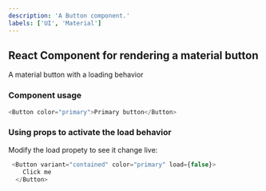 ```yaml
---
description: 'A Button component.'
labels: ['UI', 'Material']
---
```



## React Component for rendering a material button

A material button with a loading behavior

### Component usage
```js
<Button color="primary">Primary button</Button>
```

### Using props to activate the load behavior

Modify the load propety to see it change live:
```js live
 <Button variant="contained" color="primary" load={false}>
    Click me
  </Button>
```
